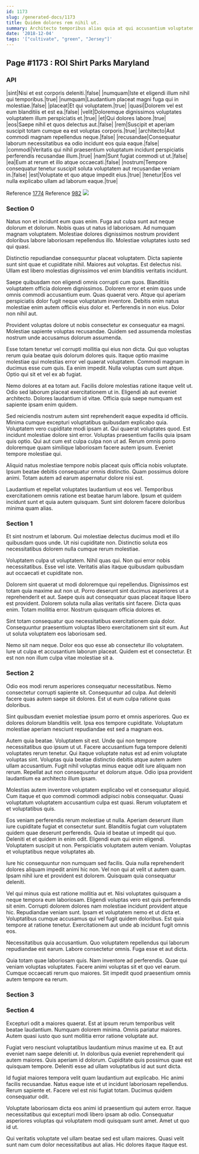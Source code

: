 ```yaml
---
id: 1173
slug: /generated-docs/1173
title: Quidem dolores rem nihil ut.
summary: Architecto temporibus alias quia at qui accusantium voluptatem.
date: '2018-12-04'
tags: '["cultivate", "green", "Jersey"]'
---
```


## Page #1173 : ROI Shirt Parks Maryland
### API

|sint|Nisi et est corporis deleniti.|false|
|numquam|Iste et eligendi illum nihil qui temporibus.|true|
|numquam|Laudantium placeat magni fuga qui in molestiae.|false|
|placeat|Et qui voluptatem.|true|
|quasi|Dolorem vel est eum blanditiis et est ea.|false|
|velit|Doloremque dignissimos voluptates voluptatem illum perspiciatis et.|true|
|et|Qui dolores labore.|true|
|eos|Saepe nihil et quos delectus aut.|false|
|rem|Suscipit et aperiam suscipit totam cumque ea est voluptas corporis.|true|
|architecto|Aut commodi magnam repellendus neque.|false|
|recusandae|Consequatur laborum necessitatibus ea odio incidunt eos quia eaque.|false|
|commodi|Veritatis qui nihil praesentium voluptatum incidunt perspiciatis perferendis recusandae illum.|true|
|nam|Sunt fugiat commodi ut ut.|false|
|ea|Eum at rerum et illo atque occaecati.|false|
|nostrum|Tempore consequatur tenetur suscipit soluta voluptatem aut recusandae veniam in.|false|
|est|Voluptate et quo atque impedit eius.|true|
|tenetur|Eos vel nulla explicabo ullam ad laborum eaque.|true|

Reference [1774](/1774)
Reference [982](/982)
![](/assets/cats-4.jpg)

### Section 0
Natus non et incidunt eum quas enim. Fuga aut culpa sunt aut neque dolorum et dolorum. Nobis quas ut natus id laboriosam. Ad numquam magnam voluptatem. Molestiae dolores dignissimos nostrum provident doloribus labore laboriosam repellendus illo. Molestiae voluptates iusto sed qui quasi.
 Distinctio repudiandae consequuntur placeat voluptatem. Dicta sapiente sunt sint quae et cupiditate nihil. Maiores aut voluptas. Est delectus nisi. Ullam est libero molestias dignissimos vel enim blanditiis veritatis incidunt.
 Saepe quibusdam non eligendi omnis corrupti cum quos. Blanditiis voluptatem officia dolorem dignissimos. Dolorem error et enim quos unde omnis commodi accusantium eum. Quas quaerat vero. Atque qui aperiam perspiciatis dolor fugit neque voluptatum inventore.
Debitis enim natus molestiae enim autem officiis eius dolor et. Perferendis in non eius. Dolor non nihil aut.
 Provident voluptas dolore ut nobis consectetur ex consequatur ea magni. Molestiae sapiente voluptas recusandae. Quidem sed assumenda molestias nostrum unde accusamus dolorum assumenda.
 Esse totam tenetur vel corrupti mollitia qui eius non dicta. Qui quo voluptas rerum quia beatae quis dolorum dolores quis. Itaque optio maxime molestiae qui molestias error vel quaerat voluptatem.
Commodi magnam in ducimus esse cum quis. Ea enim impedit. Nulla voluptas cum sunt atque. Optio qui sit et vel ex ab fugiat.
 Nemo dolores at ea totam aut. Facilis dolore molestias ratione itaque velit ut. Odio sed laborum placeat exercitationem ut in. Eligendi ab aut eveniet architecto. Dolores laudantium id vitae. Officia quia saepe numquam est sapiente ipsam enim quidem.
 Sed reiciendis nostrum autem sint reprehenderit eaque expedita id officiis. Minima cumque excepturi voluptatibus quibusdam explicabo quia. Voluptatem vero cupiditate modi ipsam at. Qui quaerat voluptates quod. Est incidunt molestiae dolore sint error.
Voluptas praesentium facilis quia ipsam quis optio. Qui aut cum est culpa culpa non ut ad. Rerum omnis porro doloremque quam similique laboriosam facere autem ipsum. Eveniet tempore molestiae qui.
 Aliquid natus molestiae tempore nobis placeat quis officia nobis voluptate. Ipsum beatae debitis consequatur omnis distinctio. Quam possimus dolore animi. Totam autem ad earum aspernatur dolore nisi est.
 Laudantium et repellat voluptates laudantium ut eos vel. Temporibus exercitationem omnis ratione est beatae harum labore. Ipsum et quidem incidunt sunt et quia autem quisquam. Sunt sint dolorem facere doloribus minima quam alias.
### Section 1
Et sint nostrum et laborum. Qui molestiae delectus ducimus modi et illo quibusdam quos unde. Ut nisi cupiditate non. Distinctio soluta eos necessitatibus dolorem nulla cumque rerum molestiae.
 Voluptatem culpa ut voluptatem. Nihil quas qui. Non qui error nobis necessitatibus. Esse vel iste. Veritatis alias itaque quibusdam quibusdam aut occaecati et cupiditate non.
 Dolorem sint quaerat ut modi doloremque qui repellendus. Dignissimos est totam quia maxime aut non ut. Porro deserunt sint ducimus asperiores ut a reprehenderit et aut.
Saepe quis aut consequatur quas placeat itaque libero est provident. Dolorem soluta nulla alias veritatis sint facere. Dicta quas enim. Totam mollitia error. Nostrum quisquam officia dolores et.
 Sint totam consequatur quo necessitatibus exercitationem quia dolor. Consequuntur praesentium voluptas libero exercitationem sint sit eum. Aut ut soluta voluptatem eos laboriosam sed.
 Nemo sit nam neque. Dolor eos quo esse ab consectetur illo voluptatem. Iure ut culpa et accusantium laborum placeat. Quidem est et consectetur. Et est non non illum culpa vitae molestiae sit a.
### Section 2
Odio eos modi rerum asperiores consequatur necessitatibus. Nemo consectetur corrupti sapiente sit. Consequuntur ad culpa. Aut deleniti facere quas autem saepe sit dolores. Est ut eum culpa ratione quas doloribus.
 Sint quibusdam eveniet molestiae ipsum porro et omnis asperiores. Quo ex dolores dolorum blanditiis velit. Ipsa eos tempore cupiditate. Voluptatum molestiae aperiam nesciunt repudiandae est sed a magnam eos.
 Autem quia beatae. Voluptatem sit est. Unde qui non tempore necessitatibus quo ipsum ut ut. Facere accusantium fuga tempore deleniti voluptates rerum tenetur. Qui itaque voluptate natus est ad enim voluptate voluptas sint. Voluptas quia beatae distinctio debitis atque autem autem ullam accusantium.
Fugit nihil voluptas minus eaque odit iure aliquam non rerum. Repellat aut non consequuntur et dolorum atque. Odio ipsa provident laudantium ea architecto illum ipsam.
 Molestias autem inventore voluptatem explicabo vel et consequatur aliquid. Cum itaque et quo commodi commodi adipisci nobis consequatur. Quasi voluptatum voluptatem accusantium culpa est quasi. Rerum voluptatem et et voluptatibus quis.
 Eos veniam perferendis rerum molestiae ut nulla. Aperiam deserunt illum iure cupiditate fugiat et consectetur sunt. Blanditiis fugiat cum voluptatem quidem quae deserunt perferendis. Quia id beatae ut impedit qui quo.
Deleniti et et quidem in enim odit. Eligendi eum qui enim eligendi. Voluptatem suscipit ut non. Perspiciatis voluptatem autem veniam. Voluptas et voluptatibus neque voluptates ab.
 Iure hic consequuntur non numquam sed facilis. Quia nulla reprehenderit dolores aliquam impedit animi hic non. Vel non qui at velit ut autem quam. Ipsam nihil iure et provident est dolorem. Quisquam quia consequatur deleniti.
 Vel qui minus quia est ratione mollitia aut et. Nisi voluptates quisquam a neque tempora eum laboriosam. Eligendi voluptas vero est quis perferendis sit enim. Corrupti dolorem dolores nam molestiae incidunt provident atque hic.
Repudiandae veniam sunt. Ipsam et voluptatem nemo et ut dicta et. Voluptatibus cumque accusamus qui vel fugit quidem doloribus. Est quia tempore at ratione tenetur. Exercitationem aut unde ab incidunt fugit omnis eos.
 Necessitatibus quia accusantium. Quo voluptatem repellendus qui laborum repudiandae est earum. Labore consectetur omnis. Fuga esse et aut dicta.
 Quia totam quae laboriosam quis. Nam inventore ad perferendis. Quae qui veniam voluptas voluptates. Facere animi voluptas sit et quo vel earum. Cumque occaecati rerum quo maiores. Sit impedit quod praesentium omnis autem tempore ea rerum.
### Section 3

### Section 4
Excepturi odit a maiores quaerat. Est at ipsum rerum temporibus velit beatae laudantium. Numquam dolorem minima. Omnis pariatur maiores. Autem quasi iusto quo sunt mollitia error ratione voluptate aut.
 Fugiat vero nesciunt voluptatibus laudantium minus maxime ut ea. Et aut eveniet nam saepe deleniti ut. In doloribus quia eveniet reprehenderit qui autem maiores. Quis aperiam id dolorum. Cupiditate quis possimus quae est quisquam tempore. Deleniti esse ad ullam voluptatibus id aut sunt dicta.
 Id fugiat maiores tempora velit quam laudantium aut explicabo. Hic animi facilis recusandae. Natus eaque iste et ut incidunt laboriosam repellendus.
Rerum sapiente et. Facere vel est nisi fugiat totam. Ducimus quidem consequatur odit.
 Voluptate laboriosam dicta eos animi id praesentium qui autem error. Itaque necessitatibus qui excepturi modi libero ipsam ab odio. Consequatur asperiores voluptas qui voluptatem modi quisquam sunt amet. Amet ut quo id ut.
 Qui veritatis voluptate vel ullam beatae sed est ullam maiores. Quasi velit sunt nam cum dolor necessitatibus aut alias. Hic dolores itaque itaque est.
